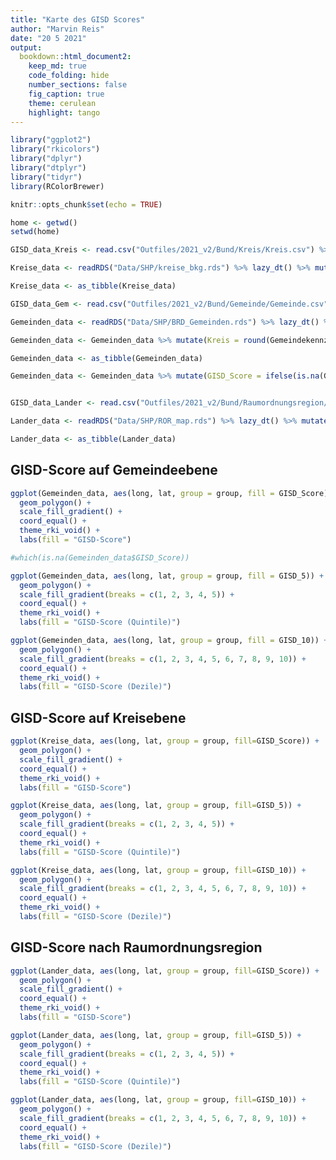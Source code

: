 ```yaml
---
title: "Karte des GISD Scores"
author: "Marvin Reis"
date: "20 5 2021"
output:
  bookdown::html_document2:
    keep_md: true
    code_folding: hide
    number_sections: false
    fig_caption: true
    theme: cerulean
    highlight: tango
---
```


```r
library("ggplot2")
library("rkicolors")
library("dplyr")
library("dtplyr")
library("tidyr")
library(RColorBrewer)

knitr::opts_chunk$set(echo = TRUE)

home <- getwd()
setwd(home)
```

```r
GISD_data_Kreis <- read.csv("Outfiles/2021_v2/Bund/Kreis/Kreis.csv") %>% mutate(Kreis = Kreiskennziffer) %>% select(Kreis, GISD_Score, GISD_5, GISD_10) %>% distinct(Kreis, .keep_all = TRUE) %>% unique() %>% lazy_dt()

Kreise_data <- readRDS("Data/SHP/kreise_bkg.rds") %>% lazy_dt() %>% mutate(Kreis = as.numeric(id)) %>% select(-id) %>% left_join(GISD_data_Kreis, by = "Kreis") %>% lazy_dt()

Kreise_data <- as_tibble(Kreise_data)

GISD_data_Gem <- read.csv("Outfiles/2021_v2/Bund/Gemeinde/Gemeinde.csv") %>% select(Gemeindekennziffer, GISD_Score, GISD_5, GISD_10) %>% distinct(Gemeindekennziffer, .keep_all = TRUE) %>% unique() %>% lazy_dt()

Gemeinden_data <- readRDS("Data/SHP/BRD_Gemeinden.rds") %>% lazy_dt() %>% mutate(Gemeindekennziffer = as.numeric(id)) %>% select(-id) %>% left_join(GISD_data_Gem, by = "Gemeindekennziffer") %>% lazy_dt()

Gemeinden_data <- Gemeinden_data %>% mutate(Kreis = round(Gemeindekennziffer / 1000, digits = 0)) %>% left_join(GISD_data_Kreis, by = "Kreis")

Gemeinden_data <- as_tibble(Gemeinden_data)

Gemeinden_data <- Gemeinden_data %>% mutate(GISD_Score = ifelse(is.na(GISD_Score.x) == TRUE, GISD_Score.y, GISD_Score.x), GISD_5 = ifelse(is.na(GISD_5.x) == TRUE, GISD_5.y, GISD_5.x), GISD_10 = ifelse(is.na(GISD_10.x) == TRUE, GISD_10.y, GISD_10.x))


GISD_data_Lander <- read.csv("Outfiles/2021_v2/Bund/Raumordnungsregion/Raumordnungsregion.csv") %>% mutate(ROR_id = Raumordnungsregion.Nr) %>%  select(ROR_id, GISD_Score, GISD_5, GISD_10) %>% distinct(ROR_id, .keep_all = TRUE) %>% unique() %>% lazy_dt()

Lander_data <- readRDS("Data/SHP/ROR_map.rds") %>% lazy_dt() %>% mutate(ROR_id = as.numeric(id)) %>% select(-id) %>% left_join(GISD_data_Lander, by = "ROR_id") %>% lazy_dt()

Lander_data <- as_tibble(Lander_data)
```


## GISD-Score auf Gemeindeebene
```r
ggplot(Gemeinden_data, aes(long, lat, group = group, fill = GISD_Score)) +
  geom_polygon() +
  scale_fill_gradient() +
  coord_equal() +
  theme_rki_void() +
  labs(fill = "GISD-Score")

#which(is.na(Gemeinden_data$GISD_Score))
```

```r
ggplot(Gemeinden_data, aes(long, lat, group = group, fill = GISD_5)) +
  geom_polygon() +
  scale_fill_gradient(breaks = c(1, 2, 3, 4, 5)) +
  coord_equal() +
  theme_rki_void() +
  labs(fill = "GISD-Score (Quintile)")
```

```r
ggplot(Gemeinden_data, aes(long, lat, group = group, fill = GISD_10)) +
  geom_polygon() +
  scale_fill_gradient(breaks = c(1, 2, 3, 4, 5, 6, 7, 8, 9, 10)) +
  coord_equal() +
  theme_rki_void() +
  labs(fill = "GISD-Score (Dezile)")
```

## GISD-Score auf Kreisebene
```r
ggplot(Kreise_data, aes(long, lat, group = group, fill=GISD_Score)) +
  geom_polygon() +
  scale_fill_gradient() +
  coord_equal() +
  theme_rki_void() +
  labs(fill = "GISD-Score")
```

```r
ggplot(Kreise_data, aes(long, lat, group = group, fill=GISD_5)) +
  geom_polygon() +
  scale_fill_gradient(breaks = c(1, 2, 3, 4, 5)) +
  coord_equal() +
  theme_rki_void() +
  labs(fill = "GISD-Score (Quintile)")
```

```r
ggplot(Kreise_data, aes(long, lat, group = group, fill=GISD_10)) +
  geom_polygon() +
  scale_fill_gradient(breaks = c(1, 2, 3, 4, 5, 6, 7, 8, 9, 10)) +
  coord_equal() +
  theme_rki_void() +
  labs(fill = "GISD-Score (Dezile)")
```

## GISD-Score nach Raumordnungsregion
```r
ggplot(Lander_data, aes(long, lat, group = group, fill=GISD_Score)) +
  geom_polygon() +
  scale_fill_gradient() +
  coord_equal() +
  theme_rki_void() +
  labs(fill = "GISD-Score")
```

```r
ggplot(Lander_data, aes(long, lat, group = group, fill=GISD_5)) +
  geom_polygon() +
  scale_fill_gradient(breaks = c(1, 2, 3, 4, 5)) +
  coord_equal() +
  theme_rki_void() +
  labs(fill = "GISD-Score (Quintile)")
```

```r
ggplot(Lander_data, aes(long, lat, group = group, fill=GISD_10)) +
  geom_polygon() +
  scale_fill_gradient(breaks = c(1, 2, 3, 4, 5, 6, 7, 8, 9, 10)) +
  coord_equal() +
  theme_rki_void() +
  labs(fill = "GISD-Score (Dezile)")
```